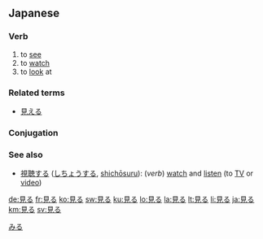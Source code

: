 ==Japanese==
{{ja-kanjitab|見}}

===Verb===
{{ja-verb|kk|type=2|hira=みる|rom=miru}}

# to [[see]]
# to [[watch]]
# to [[look]] at

===Related terms===
*[[見える]]

===Conjugation===
{{ja-ichi|見|み|mi}}

===See also===
*[[視聴する]] ([[しちょうする]], [[shichōsuru]]): (''verb'') [[watch]] and [[listen]] (to [[TV]] or [[video]])

[[Category:1000 Japanese basic words|みる]]

[[de:見る]]
[[fr:見る]]
[[ko:見る]]
[[sw:見る]]
[[ku:見る]]
[[lo:見る]]
[[la:見る]]
[[lt:見る]]
[[li:見る]]
[[ja:見る]]
[[km:見る]]
[[sv:見る]]